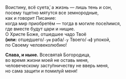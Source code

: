 Воистину, всё суета̃, а жизнь — лишь тень и сон,  
посему тщетно мятутся все земнородные,  
как и говорит Писание:  
когда мир приобретём — тогда в могиле посе́лимся,  
где вместе будут цари и нищие.  
О Христе Боже, отшедшее чадо Твоё  
**(или:** отшедшего/`-ую` раба/`-у` Твоего/`-ю`**)** упокой,  
по Своему человеколюбию!

**Слава, и ныне.** Всесвята́я Богородица,  
во время жизни моей не оставь меня,  
человеческому засту́пничеству не вверь меня,  
но сама защити и помилуй меня!
